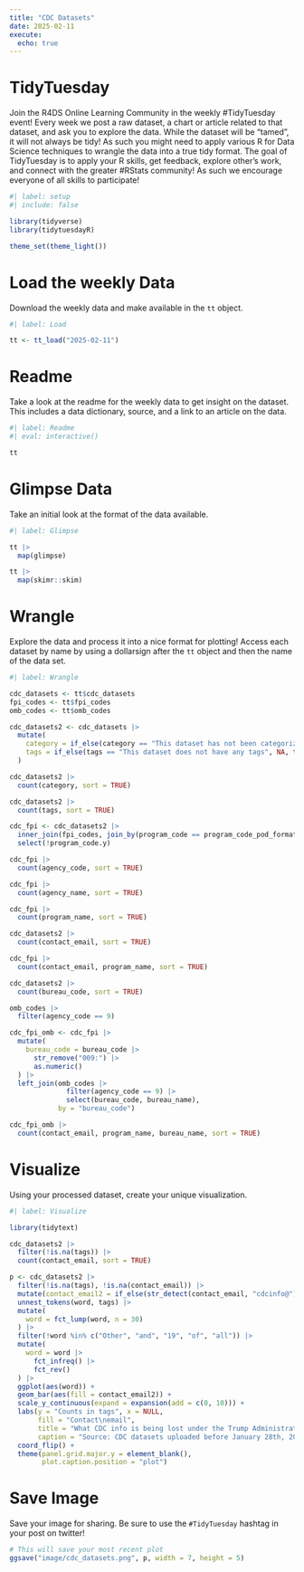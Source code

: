 ```yaml
---
title: "CDC Datasets"
date: 2025-02-11
execute: 
  echo: true
---
```


# TidyTuesday

Join the R4DS Online Learning Community in the weekly #TidyTuesday event!
Every week we post a raw dataset, a chart or article related to that dataset, and ask you to explore the data.
While the dataset will be “tamed”, it will not always be tidy! As such you might need to apply various R for Data Science techniques to wrangle the data into a true tidy format.
The goal of TidyTuesday is to apply your R skills, get feedback, explore other’s work, and connect with the greater #RStats community!
As such we encourage everyone of all skills to participate!

```r
#| label: setup
#| include: false

library(tidyverse)
library(tidytuesdayR)

theme_set(theme_light())
```

# Load the weekly Data

Download the weekly data and make available in the `tt` object.

```r
#| label: Load

tt <- tt_load("2025-02-11")
```

# Readme

Take a look at the readme for the weekly data to get insight on the dataset.
This includes a data dictionary, source, and a link to an article on the data.

```r
#| label: Readme
#| eval: interactive()

tt

```

# Glimpse Data

Take an initial look at the format of the data available.

```r
#| label: Glimpse

tt |> 
  map(glimpse)

```

```r
tt |> 
  map(skimr::skim)
```

# Wrangle

Explore the data and process it into a nice format for plotting! Access each dataset by name by using a dollarsign after the `tt` object and then the name of the data set.

```r
#| label: Wrangle

cdc_datasets <- tt$cdc_datasets
fpi_codes <- tt$fpi_codes
omb_codes <- tt$omb_codes
```

```r
cdc_datasets2 <- cdc_datasets |> 
  mutate(
    category = if_else(category == "This dataset has not been categorized", NA, category),
    tags = if_else(tags == "This dataset does not have any tags", NA, tags)
  )

cdc_datasets2 |> 
  count(category, sort = TRUE)

cdc_datasets2 |> 
  count(tags, sort = TRUE)
```

```r

cdc_fpi <- cdc_datasets2 |> 
  inner_join(fpi_codes, join_by(program_code == program_code_pod_format)) |> 
  select(!program_code.y)

cdc_fpi |> 
  count(agency_code, sort = TRUE)

cdc_fpi |> 
  count(agency_name, sort = TRUE)

cdc_fpi |> 
  count(program_name, sort = TRUE)

cdc_datasets2 |> 
  count(contact_email, sort = TRUE)

cdc_fpi |> 
  count(contact_email, program_name, sort = TRUE)

cdc_datasets2 |> 
  count(bureau_code, sort = TRUE)

omb_codes |> 
  filter(agency_code == 9)

cdc_fpi_omb <- cdc_fpi |> 
  mutate(
    bureau_code = bureau_code |> 
      str_remove("009:") |> 
      as.numeric()
  ) |> 
  left_join(omb_codes |> 
              filter(agency_code == 9) |> 
              select(bureau_code, bureau_name),
            by = "bureau_code")

cdc_fpi_omb |> 
  count(contact_email, program_name, bureau_name, sort = TRUE)
```

# Visualize

Using your processed dataset, create your unique visualization.

```r
#| label: Visualize

library(tidytext)

cdc_datasets2 |> 
  filter(!is.na(tags)) |> 
  count(contact_email, sort = TRUE)

p <- cdc_datasets2 |> 
  filter(!is.na(tags), !is.na(contact_email)) |> 
  mutate(contact_email2 = if_else(str_detect(contact_email, "cdcinfo@"), "cdcinfo@", "Others")) |> 
  unnest_tokens(word, tags) |> 
  mutate(
    word = fct_lump(word, n = 30)
  ) |> 
  filter(!word %in% c("Other", "and", "19", "of", "all")) |> 
  mutate(
    word = word |> 
      fct_infreq() |> 
      fct_rev()
  ) |> 
  ggplot(aes(word)) +
  geom_bar(aes(fill = contact_email2)) +
  scale_y_continuous(expand = expansion(add = c(0, 10))) +
  labs(y = "Counts in tags", x = NULL,
       fill = "Contact\nemail",
       title = "What CDC info is being lost under the Trump Administration?",
       caption = "Source: CDC datasets uploaded before January 28th, 2025") +
  coord_flip() +
  theme(panel.grid.major.y = element_blank(),
        plot.caption.position = "plot")
```

# Save Image

Save your image for sharing. Be sure to use the `#TidyTuesday` hashtag in your post on twitter! 

```r

# This will save your most recent plot
ggsave("image/cdc_datasets.png", p, width = 7, height = 5)
```
